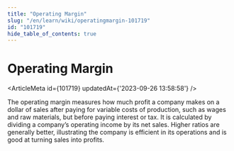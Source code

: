 ```yaml
---
title: "Operating Margin"
slug: "/en/learn/wiki/operatingmargin-101719"
id: "101719"
hide_table_of_contents: true
---
```



# Operating Margin

<ArticleMeta id={101719} updatedAt={'2023-09-26 13:58:58'} />
<div className='border-solid border-b border-t-0 my-4 border-[var(--ifm-color-gray-300)]' />

The operating margin measures how much profit a company makes on a dollar of sales after paying for variable costs of production, such as wages and raw materials, but before paying interest or tax. It is calculated by dividing a company’s operating income by its net sales. Higher ratios are generally better, illustrating the company is efficient in its operations and is good at turning sales into profits.
